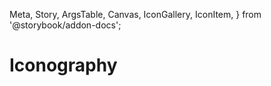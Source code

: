   Meta,
  Story,
  ArgsTable,
  Canvas,
  IconGallery,
  IconItem,
} from '@storybook/addon-docs';

<Meta title="Style Guide/Iconagraphy" />

# Iconography

<IconGallery>
  <IconItem name="StarOutline">
    <StarOutline />
  </IconItem>
</IconGallery>
